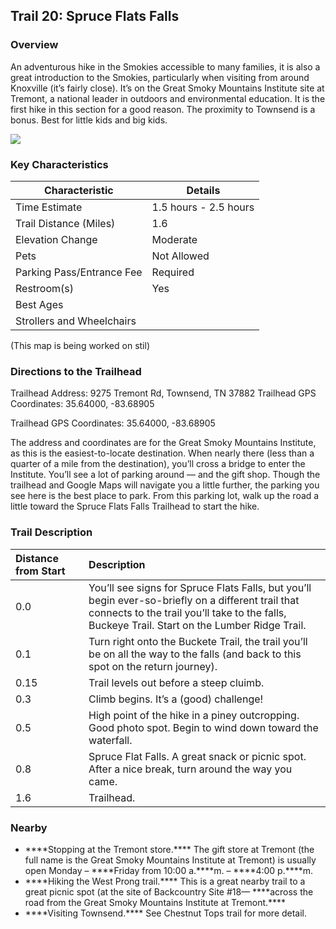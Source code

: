 ## Trail 20: Spruce Flats Falls

### Overview

An adventurous hike in the Smokies accessible to many families, it is also a great introduction to the Smokies, particularly when visiting from around Knoxville (it's fairly close). It's on the Great Smoky Mountains Institute site at Tremont, a national leader in outdoors and environmental education. It is the first hike in this section for a good reason. The proximity to Townsend is a bonus. Best for little kids and big kids.

![](img/trail-20-figure-01.jpg)

### Key Characteristics

| **Characteristic**     | **Details**         |
|-------------------------|---------------------|
| Time Estimate          | 1.5 hours - 2.5 hours           |
| Trail Distance (Miles) | 1.6                 |
| Elevation Change       | Moderate          |
| Pets                   | Not Allowed         |
| Parking Pass/Entrance Fee | Required         |
| Restroom(s)            | Yes      |
| Best Ages              |                     |
| Strollers and Wheelchairs |                             |

(This map is being worked on stil) <!-- ![](maps/trail-20-map.jpeg) -->

### Directions to the Trailhead

Trailhead Address: 9275 Tremont Rd, Townsend, TN 37882 Trailhead GPS Coordinates: 35.64000, -83.68905

Trailhead GPS Coordinates: 35.64000, -83.68905

The address and coordinates are for the Great Smoky Mountains Institute, as this is the easiest-to-locate destination. When nearly there (less than a quarter of a mile from the destination), you'll cross a bridge to enter the Institute. You'll see a lot of parking around --- and the gift shop. Though the trailhead and Google Maps will navigate you a little further, the parking you see here is the best place to park. From this parking lot, walk up the road a little toward the Spruce Flats Falls Trailhead to start the hike.

### Trail Description

| Distance from Start | Description                                                                                                                                                                                         |
|:----------|:-----------------------------------|
| 0.0                 | You'll see signs for Spruce Flats Falls, but you'll begin ever-so-briefly on a different trail that connects to the trail you'll take to the falls, Buckeye Trail. Start on the Lumber Ridge Trail. |
| 0.1                 | Turn right onto the Buckete Trail, the trail you'll be on all the way to the falls (and back to this spot on the return journey).                                                                   |
| 0.15                | Trail levels out before a steep cluimb.                                                                                                                                                             |
| 0.3                 | Climb begins. It's a (good) challenge!                                                                                                                                                              |
| 0.5                 | High point of the hike in a piney outcropping. Good photo spot. Begin to wind down toward the waterfall.                                                                                            |
| 0.8                 | Spruce Flat Falls. A great snack or picnic spot. After a nice break, turn around the way you came.                                                                                                  |
| 1.6                 | Trailhead.                                                                                                                                                                                          |

### Nearby

-   ****Stopping at the Tremont store.**** The gift store at Tremont (the full name is the Great Smoky Mountains Institute at Tremont) is usually open Monday -- ****Friday from 10:00 a.****m. -- ****4:00 p.****m.
-   ****Hiking the West Prong trail.**** This is a great nearby trail to a great picnic spot (at the site of Backcountry Site #18--- ****across the road from the Great Smoky Mountains Institute at Tremont.****
-   ****Visiting Townsend.**** See Chestnut Tops trail for more detail.
